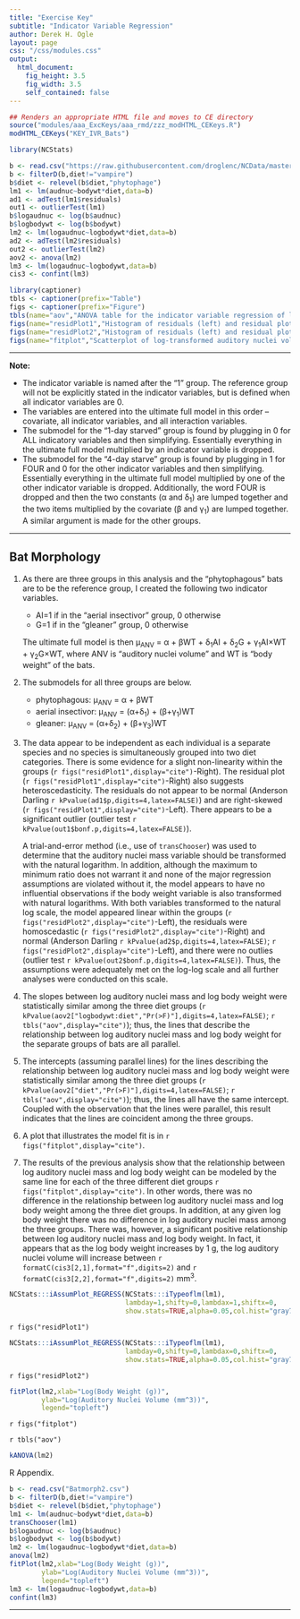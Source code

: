 ```yaml
---
title: "Exercise Key"
subtitle: "Indicator Variable Regression"
author: Derek H. Ogle
layout: page
css: "/css/modules.css"
output:
  html_document:
    fig_height: 3.5
    fig_width: 3.5
    self_contained: false
---
```


```r
## Renders an appropriate HTML file and moves to CE directory
source("modules/aaa_ExcKeys/aaa_rmd/zzz_modHTML_CEKeys.R")
modHTML_CEKeys("KEY_IVR_Bats")
```
```r
library(NCStats)

b <- read.csv("https://raw.githubusercontent.com/droglenc/NCData/master/Batmorph2.csv")
b <- filterD(b,diet!="vampire")
b$diet <- relevel(b$diet,"phytophage")
lm1 <- lm(audnuc~bodywt*diet,data=b)
ad1 <- adTest(lm1$residuals)
out1 <- outlierTest(lm1)
b$logaudnuc <- log(b$audnuc)
b$logbodywt <- log(b$bodywt)
lm2 <- lm(logaudnuc~logbodywt*diet,data=b)
ad2 <- adTest(lm2$residuals)
out2 <- outlierTest(lm2)
aov2 <- anova(lm2)
lm3 <- lm(logaudnuc~logbodywt,data=b)
cis3 <- confint(lm3)

library(captioner)
tbls <- captioner(prefix="Table")
figs <- captioner(prefix="Figure")
tbls(name="aov","ANOVA table for the indicator variable regression of log-transformed auditory nuclei volume on log-transformed bat body weight for three different diet groups.")
figs(name="residPlot1","Histogram of residuals (left) and residual plot (right) for indicator variable regression of auditory nuclei volume on bat body weight for three different diet groups.")
figs(name="residPlot2","Histogram of residuals (left) and residual plot (right) for indicator variable regression of log-transformed auditory nuclei volume on log-transformed bat body weight for three different diet groups.")
figs(name="fitplot","Scatterplot of log-transformed auditory nuclei volume on log-transformed bat body weight for three different diet groups with best-fit lines.")

```

----

<div class="alert alert-warning">
<strong>Note:</strong> 
<ul>
  <li>The indicator variable is named after the "1" group. The reference group will not be explicitly stated in the indicator variables, but is defined when all indicator variables are 0.</li>
  <li>The variables are entered into the ultimate full model in this order -- covariate, all indicator variables, and all interaction variables.</li>
  <li>The submodel for the "1-day starved" group is found by plugging in 0 for ALL indicatory variables and then simplifying. Essentially everything in the ultimate full model multiplied by an indicator variable is dropped.</li>
  <li>The submodel for the "4-day starve" group is found by plugging in 1 for FOUR and 0 for the other indicator variables and then simplifying. Essentially everything in the ultimate full model multiplied by one of the other indicator variable is dropped. Additionally, the word FOUR is dropped and then the two constants (&alpha; and &delta;<sub>1</sub>) are lumped together and the two items multiplied by the covariate (&beta; and &gamma;<sub>1</sub>) are lumped together. A similar argument is made for the other groups.</li>
</ul>
</div>

----

## Bat Morphology

1. As there are three groups in this analysis and the "phytophagous" bats are to be the reference group, I created the following two indicator variables.
    * AI=1 if in the "aerial insectivor" group, 0 otherwise
    * G=1 if in the "gleaner" group, 0 otherwise
    
    The ultimate full model is then &mu;<sub>ANV</sub> = &alpha; + &beta;WT + &delta;<sub>1</sub>AI + &delta;<sub>2</sub>G + &gamma;<sub>1</sub>AI&times;WT + &gamma;<sub>2</sub>G&times;WT, where ANV is "auditory nuclei volume" and WT is "body weight" of the bats.
1. The submodels for all three groups are below.
    * phytophagous: &mu;<sub>ANV</sub> = &alpha; + &beta;WT
    * aerial insectivor: &mu;<sub>ANV</sub> = (&alpha;+&delta;<sub>1</sub>) + (&beta;+&gamma;<sub>1</sub>)WT
    * gleaner: &mu;<sub>ANV</sub> = (&alpha;+&delta;<sub>2</sub>) + (&beta;+&gamma;<sub>3</sub>)WT
1. The data appear to be independent as each individual is a separate species and no species is simultaneously grouped into two diet categories. There is some evidence for a slight non-linearity within the groups (`r figs("residPlot1",display="cite")`-Right). The residual plot (`r figs("residPlot1",display="cite")`-Right) also suggests heteroscedasticity. The residuals do not appear to be normal (Anderson Darling `r kPvalue(ad1$p,digits=4,latex=FALSE)`) and are right-skewed (`r figs("residPlot1",display="cite")`-Left). There appears to be a significant outlier (outlier test `r kPvalue(out1$bonf.p,digits=4,latex=FALSE)`).
    
    A trial-and-error method (i.e., use of `transChooser`) was used to determine that the auditory nuclei mass variable should be transformed with the natural logarithm. In addition, although the maximum to minimum ratio does not warrant it and none of the major regression assumptions are violated without it, the model appears to have no influential observations if the body weight variable is also transformed with natural logarithms. With both variables transformed to the natural log scale, the model appeared linear within the groups (`r figs("residPlot2",display="cite")`-Left), the residuals were homoscedastic (`r figs("residPlot2",display="cite")`-Right) and normal (Anderson Darling `r kPvalue(ad2$p,digits=4,latex=FALSE)`; `r figs("residPlot2",display="cite")`-Left), and there were no outlies (outlier test `r kPvalue(out2$bonf.p,digits=4,latex=FALSE)`). Thus, the assumptions were adequately met on the log-log scale and all further analyses were conducted on this scale.
    
1. The slopes between log auditory nuclei mass and log body weight were statistically similar among the three diet groups (`r kPvalue(aov2["logbodywt:diet","Pr(>F)"],digits=4,latex=FALSE)`; `r tbls("aov",display="cite")`); thus, the lines that describe the relationship between log auditory nuclei mass and log body weight for the separate groups of bats are all parallel.

1. The intercepts (assuming parallel lines) for the lines describing the relationship between log auditory nuclei mass and log body weight were statistically similar among the three diet groups (`r kPvalue(aov2["diet","Pr(>F)"],digits=4,latex=FALSE)`; `r tbls("aov",display="cite")`); thus, the lines all have the same intercept. Coupled with the observation that the lines were parallel, this result indicates that the lines are coincident among the three groups.

1. A plot that illustrates the model fit is in `r figs("fitplot",display="cite")`.

1. The results of the previous analysis show that the relationship between log auditory nuclei mass and log body weight can be modeled by the same line for each of the three different diet groups `r figs("fitplot",display="cite")`. In other words, there was no difference in the relationship between log auditory nuclei mass and log body weight among the three diet groups. In addition, at any given log body weight there was no difference in log auditory nuclei mass among the three groups. There was, however, a significant positive relationship between log auditory nuclei mass and log body weight. In fact, it appears that as the log body weight increases by 1 g, the log auditory nuclei volume will increase between `r formatC(cis3[2,1],format="f",digits=2)` and `r formatC(cis3[2,2],format="f",digits=2)` mm<sup>3</sup>.


```r
NCStats:::iAssumPlot_REGRESS(NCStats:::iTypeoflm(lm1),
                             lambday=1,shifty=0,lambdax=1,shiftx=0,
                             show.stats=TRUE,alpha=0.05,col.hist="gray70")
```

`r figs("residPlot1")`

```r
NCStats:::iAssumPlot_REGRESS(NCStats:::iTypeoflm(lm1),
                             lambday=0,shifty=0,lambdax=0,shiftx=0,
                             show.stats=TRUE,alpha=0.05,col.hist="gray70")
```

`r figs("residPlot2")`

```r
fitPlot(lm2,xlab="Log(Body Weight (g))",
        ylab="Log(Auditory Nuclei Volume (mm^3))",
        legend="topleft")
```

`r figs("fitplot")`

`r tbls("aov")`

```r
kANOVA(lm2)
```

R Appendix.
```r
b <- read.csv("Batmorph2.csv")
b <- filterD(b,diet!="vampire")
b$diet <- relevel(b$diet,"phytophage")
lm1 <- lm(audnuc~bodywt*diet,data=b)
transChooser(lm1)
b$logaudnuc <- log(b$audnuc)
b$logbodywt <- log(b$bodywt)
lm2 <- lm(logaudnuc~logbodywt*diet,data=b)
anova(lm2)
fitPlot(lm2,xlab="Log(Body Weight (g))",
        ylab="Log(Auditory Nuclei Volume (mm^3))",
        legend="topleft")
lm3 <- lm(logaudnuc~logbodywt,data=b)
confint(lm3)
```


----
